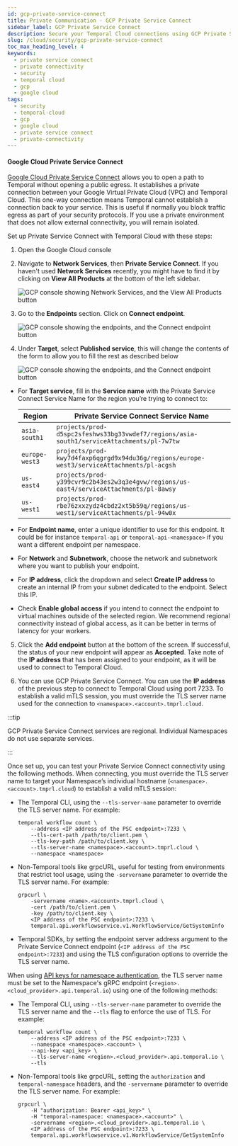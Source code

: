 ```yaml
---
id: gcp-private-service-connect
title: Private Communication - GCP Private Service Connect
sidebar_label: GCP Private Service Connect
description: Secure your Temporal Cloud connections using GCP Private Service Connect.
slug: /cloud/security/gcp-private-service-connect
toc_max_heading_level: 4
keywords:
  - private service connect
  - private connectivity
  - security
  - temporal cloud
  - gcp
  - google cloud
tags:
  - security
  - temporal-cloud
  - gcp
  - google cloud
  - private service connect
  - private-connectivity
---
```



#### Google Cloud Private Service Connect

[Google Cloud Private Service Connect](https://cloud.google.com/vpc/docs/private-service-connect) allows you to open a path to Temporal without opening a public egress.
It establishes a private connection between your Google Virtual Private Cloud (VPC) and Temporal Cloud.
This one-way connection means Temporal cannot establish a connection back to your service.
This is useful if normally you block traffic egress as part of your security protocols.
If you use a private environment that does not allow external connectivity, you will remain isolated.

Set up Private Service Connect with Temporal Cloud with these steps:

1. Open the Google Cloud console
2. Navigate to **Network Services**, then **Private Service Connect**. If you haven't used **Network Services** recently, you might have to find it by clicking on **View All Products** at the bottom of the left sidebar.

   ![GCP console showing Network Services, and the View All Products button](/img/cloud/gcp/gcp-console.png)

3. Go to the **Endpoints** section. Click on **Connect endpoint**.

   ![GCP console showing the endpoints, and the Connect endpoint button](/img/cloud/gcp/connect-endpoint-button.png)

4. Under **Target**, select **Published service**, this will change the contents of the form to allow you to fill the rest as described below

   ![GCP console showing the endpoints, and the Connect endpoint button](/img/cloud/gcp/connect-endpoint.png)

- For **Target service**, fill in the **Service name** with the Private Service Connect Service Name for the region you’re trying to connect to:

  | Region         | Private Service Connect Service Name                                                       |
  | -------------- | ------------------------------------------------------------------------------------------ |
  | `asia-south1`  | `projects/prod-d5spc2sfeshws33bg33vwdef7/regions/asia-south1/serviceAttachments/pl-7w7tw`  |
  | `europe-west3` | `projects/prod-kwy7d4faxp6qgrgd9x94du36g/regions/europe-west3/serviceAttachments/pl-acgsh` |
  | `us-east4`     | `projects/prod-y399cvr9c2b43es2w3q3e4gvw/regions/us-east4/serviceAttachments/pl-8awsy`     |
  | `us-west1`     | `projects/prod-rbe76zxxzydz4cbdz2xt5b59q/regions/us-west1/serviceAttachments/pl-94w0x`     |

- For **Endpoint name**, enter a unique identifier to use for this endpoint. It could be for instance `temporal-api` or `temporal-api-<namespace>` if you want a different endpoint per namespace.
- For **Network** and **Subnetwork**, choose the network and subnetwork where you want to publish your endpoint.
- For **IP address**, click the dropdown and select **Create IP address** to create an internal IP from your subnet dedicated to the endpoint. Select this IP.
- Check **Enable global access** if you intend to connect the endpoint to virtual machines outside of the selected region. We recommend regional connectivity instead of global access, as it can be better in terms of latency for your workers.

5. Click the **Add endpoint** button at the bottom of the screen.
   If successful, the status of your new endpoint will appear as **Accepted**.
   Take note of the **IP address** that has been assigned to your endpoint, as it will be used to connect to Temporal Cloud.

6. You can use GCP Private Service Connect.
   You can use the **IP address** of the previous step to connect to Temporal Cloud using port 7233.
   To establish a valid mTLS session, you must override the TLS server name used for the connection to `<namespace>.<account>.tmprl.cloud`.

:::tip

GCP Private Service Connect services are regional.
Individual Namespaces do not use separate services.

:::

Once set up, you can test your Private Service Connect connectivity using the following methods.
When connecting, you must override the TLS server name to target your Namespace’s individual hostname (`<namespace>.<account>.tmprl.cloud`) to establish a valid mTLS session:

- The Temporal CLI, using the `--tls-server-name` parameter to override the TLS server name. For example:

  ```
  temporal workflow count \
      --address <IP address of the PSC endpoint>:7233 \
      --tls-cert-path /path/to/client.pem \
      --tls-key-path /path/to/client.key \
      --tls-server-name <namespace>.<account>.tmprl.cloud \
      --namespace <namespace>
  ```

- Non-Temporal tools like grpcURL, useful for testing from environments that restrict tool usage, using the `-servername` parameter to override the TLS server name. For example:

  ```
  grpcurl \
      -servername <name>.<account>.tmprl.cloud \
      -cert /path/to/client.pem \
      -key /path/to/client.key \
      <IP address of the PSC endpoint>:7233 \
      temporal.api.workflowservice.v1.WorkflowService/GetSystemInfo
  ```

- Temporal SDKs, by setting the endpoint server address argument to the Private Service Connect endpoint (`<IP address of the PSC endpoint>:7233`) and using the TLS configuration options to override the TLS server name.

When using [API keys for namespace authentication](/cloud/api-keys#namespace-authentication), the TLS server name must be set to the Namespace's gRPC endpoint (`<region>.<cloud_provider>.api.temporal.io`) using one of the following methods:

- The Temporal CLI, using `--tls-server-name` parameter to override the TLS server name and the `--tls` flag to enforce the use of TLS. For example:

  ```
  temporal workflow count \
      --address <IP address of the PSC endpoint>:7233 \
      --namespace <namespace>.<account> \
      --api-key <api_key> \
      --tls-server-name <region>.<cloud_provider>.api.temporal.io \
      --tls
  ```

- Non-Temporal tools like grpcURL, setting the `authorization` and `temporal-namespace` headers, and the `-servername` parameter to override the TLS server name. For example:

  ```
  grpcurl \
      -H "authorization: Bearer <api_key>" \
      -H "temporal-namespace: <namespace>.<account>" \
      -servername <region>.<cloud_provider>.api.temporal.io \
      <IP address of the PSC endpoint>:7233 \
      temporal.api.workflowservice.v1.WorkflowService/GetSystemInfo
  ```
